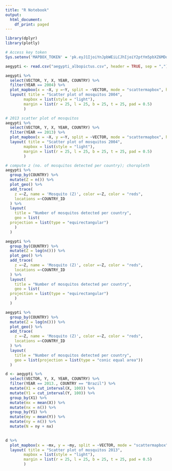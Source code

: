 ```yaml
---
title: "R Notebook"
output:
  html_document:
    df_print: paged
---
```

```r
library(dplyr)
library(plotly)
```

```r
# Access key token
Sys.setenv('MAPBOX_TOKEN' = 'pk.eyJ1IjoiYnJpbWEiLCJhIjoiY2ptYm5pbXZ6MDd1czNwcW10OHN4Y2theSJ9.SNmXpvkIL14Wn1ebhRr_ug')
```


```r
aegypti <- read.csv("aegypti_albopictus.csv", header = TRUE, sep = ",")
```


```r
aegypti %>%
  select(VECTOR, Y, X, YEAR, COUNTRY) %>%
  filter(YEAR == 2004) %>%
  plot_mapbox(x = ~X, y =~Y, split = ~VECTOR, mode = "scattermapbox", hoverinfo = "name" ) %>%
  layout( title = "Scatter plot of mosquitos 2004",
        mapbox = list(style = "light"),
        margin = list(r = 25, l = 25, b = 25, t = 25, pad = 0.5)
        )
```



```r
# 2013 scatter plot of mosquitos
aegypti %>%
  select(VECTOR, Y, X, YEAR, COUNTRY) %>%
  filter(YEAR == 2013) %>%
  plot_mapbox(x = ~X, y =~Y, split = ~VECTOR, mode = "scattermapbox", hoverinfo = "name" ) %>%
  layout( title = "Scatter plot of mosquitos 2004",
        mapbox = list(style = "light"),
        margin = list(r = 25, l = 25, b = 25, t = 25, pad = 0.5)
        )
```


```r
# compute z (no. of mosquitos detected per country); choropleth
aegypti %>%
  group_by(COUNTRY) %>%
  mutate(Z = n()) %>%
  plot_geo() %>%
  add_trace(
    z =~Z, name = 'Mosquito (Z)', color =~Z, color = "reds",
    locations =~COUNTRY_ID
  ) %>%
  layout(
    title = "Number of mosquitos detected per country",
    geo = list(
  projection = list(type = "equirectangular")
    )
  )

```

```r

aegypti %>%
  group_by(COUNTRY) %>%
  mutate(Z = log(n())) %>%
  plot_geo() %>%
  add_trace(
    z =~Z, name = 'Mosquito (Z)', color =~Z, color = "reds",
    locations =~COUNTRY_ID
  ) %>%
  layout(
    title = "Number of mosquitos detected per country",
    geo = list(
  projection = list(type = "equirectangular")
    )
  )
```


```r
aegypti %>%
  group_by(COUNTRY) %>%
  mutate(Z = log(n())) %>%
  plot_geo() %>%
  add_trace(
    z =~Z, name = 'Mosquito (Z)', color =~Z, color = "reds",
    locations =~COUNTRY_ID
  ) %>%
  layout(
    title = "Number of mosquitos detected per country",
    geo = list(projection = list(type = "conic equal area"))
  )
```


```r
d <- aegypti %>%
  select(VECTOR, Y, X, YEAR, COUNTRY) %>%
  filter(YEAR == 2013., COUNTRY == "Brazil") %>%
  mutate(X1 = cut_interval(X, 100)) %>%
  mutate(Y1 = cut_interval(Y, 100)) %>%
  group_by(X1) %>%
  mutate(mx = mean(X)) %>%
  mutate(nx = n()) %>%
  group_by(Y1) %>%
  mutate(my = mean(Y)) %>%
  mutate(ny = n()) %>%
  mutate(N = ny + nx)
  
```

```r
d %>%
  plot_mapbox(x = ~mx, y = ~my, split = ~VECTOR, mode = "scattermapbox", hoverinfo = "name") %>%
  layout( title = "Scatter plot of mosquitos 2013",
        mapbox = list(style = "light"),
        margin = list(r = 25, l = 25, b = 25, t = 25, pad = 0.5)
        )
```

